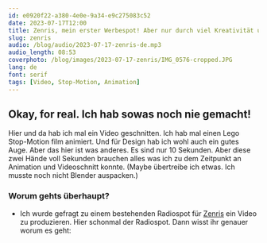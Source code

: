 ```yaml
---
id: e0920f22-a380-4e0e-9a34-e9c275083c52
date: 2023-07-17T12:00
title: Zenris, mein erster Werbespot! Aber nur durch viel Kreativität und Improvisation.
slug: zenris
audio: /blog/audio/2023-07-17-zenris-de.mp3
audio_length: 08:53
coverphoto: /blog/images/2023-07-17-zenris/IMG_0576-cropped.JPG
lang: de
font: serif
tags: [Video, Stop-Motion, Animation]
---
```


## Okay, for real. Ich hab sowas noch nie gemacht!

Hier und da hab ich mal ein Video geschnitten. Ich hab mal einen Lego Stop-Motion film animiert. Und für Design hab ich wohl auch ein gutes Auge. Aber das hier ist was anderes. Es sind nur 10 Sekunden. Aber diese zwei Hände voll Sekunden brauchen alles was ich zu dem Zeitpunkt an Animation und Videoschnitt konnte. (Maybe übertreibe ich etwas. Ich musste noch nicht Blender auspacken.)

### Worum gehts überhaupt?

* Ich wurde gefragt zu einem bestehenden Radiospot für [Zenris](https://zenris.eu/) ein Video zu produzieren.
Hier schonmal der Radiospot. Dann wisst ihr genauer worum es geht:

<audio title="Ton Aufnahme des Radiospots von Zenris" src="/blog/images/2023-07-17-zenris/Zenris-Radiospot.mp3" />

### Einzige Wünsche:

1. Ne Schraubenpackung soll gezeigt werden. Einmal voll und einmal nur halb voll.
2. Der Ton soll genau der des Radiospots sein.

Bis auf die beiden Wünsche… kreative Freiheit!
Wobei noch ein Wunsch:

3. **Bitte bis vorgestern.** Genau genommen würden die es gerne genau in dieser Woche ausstrahlen. Wir haben Dienstag. Das find ich ein bisschen knapp. Aber I guess ich brauch ne Challenge. Und es sind doch nur fucking 10 Sekunden. Was soll schon schief gehen.

(Spoiler ich habs bis Freitag Mittag geschafft.)

Durch den Zeitdruck muss ich spätestens morgen anfangen. Also keine Zeit eine Original Packung mit Schrauben von denen aus Bayern nach Berlin schicken zu lassen. Erste ToDo also: Zum nächsten Baumarkt und eine photogene Schraubenpackung kaufen.

Die Schraubenpackungen glänzten alle! Entweder waren sie auf Plastik und so eh nicht zu gebrauchen oder die waren beschichtet bedruckt und wären so mega viel Arbeit im Video gewesen. Ich hatte nicht vor mich aus jedem Frame aus der Spiegelung rauszubearbeiten. Das glänzen sieht auch nicht so nachhaltig aus, wie deren Original-Verpackungen.
Ich zweifelte schon langsam an dem Projekt. Aber nach ewigem Suchen hab ich wohl die zwei letzten Packungen gefunden, die matt bedruck waren. Durch ein zufälliges Gespräch mit dem Marktleiter hab ich erfahren, dass letztens der Lieferrand gewechselt wurde. Also noch gerade rechtzeitig.

Mein Plan: Zuhause schnell drehen, schneiden und heute fertig werden. (Es ist Mittwoch um 18 Uhr.)

Zuhause hab ich erstmal Storyboards gezeichnet. Das macht man so doch beim Film?

### Ich hatte zwei Ideen:

**Erste:** Die Schrauben-Schachtel liegt auf dem Untergrund. Passend zum Ton wird sie in der Mitte geteilt und die Schrauben fallen raus.
In hind-sight klingt die Idee etwas blutig und bringt den Gedanken von weniger Schrauben nicht ganz rüber. Zu dem Zeitpunkt wusste ich das noch nicht. Zum Glück musste ich die zweite Idee ausprobieren, bevor ich die Schachtel zerschneiden würde.

**Zweite:** Die Schachtel steht und durch das Guckfenster sieht man wie die Schrauben weniger werden.
Das klingt einfach :) Ich stell die Box hin, lass Frame für Frame eine Schraube reinfallen und in Post dreh ich das Video um… tada!

Wie erwartet war es nicht so einfach. Die Idee der Umsetzung war zwar gut.
Aber bis ich eine Stop-Motion App fürs Handy gefunden hatte, die [Onion-Skinning](https://de.wikipedia.org/wiki/Zwiebelhaut) hat (daher mit dem Handy und keine echte Kamera) und die Manuellen-Fokus anbietet, damit dieser nicht ständig wechselt. Nach 5 Apps und na gefühlten Stunde suchen hab ich eine App gefunden, die kostenlos ist und die Bilder sogar in voller Qualität speichert. Falls wer sucht, hier: [Stop Motion Factory](https://apps.apple.com/de/app/stop-motion-factory/id1566814098)

### Zweite Möglichkeit für Kreativität: Zu wenig Schrauben!
Die Anzahl war genau was auf der Packung drauf steht. Aber damit war die Packung halt nur halb so voll.
Ich so: “Easy, dann fahr ich halt kurz eine zweite Packung hohlen.”
Zeit so: “Der Laden hat noch 3 Minuten auf.” (Mittwoch 19:57 Uhr)
Funny.

**Gut dass ich Lego da habe! 😍**
Mega schnell war der Boden höher und die Rückwand näher am Guck-Fenster. Ich hatte mehr Schrauben als in die Packung passten. :D (So funktionieren also Wunder ha ha 🥁)

*Ich hab noch versucht das Schütteln der Schachtel vom Anfang und Ende des Radiospots aufzunehmen, das das hat nicht so gut geklappt. Hier dennoch beide Aufnahmen unbearbeitet.*

<iframe width="560" height="315" src="https://www.youtube.com/embed/v6VyaF8UP-g" title="Video von den mehr werdenden Schrauben" allow="accelerometer; autoplay; clipboard-write; encrypted-media; gyroscope; picture-in-picture; web-share" allowFullScreen></iframe>

<iframe width="560" height="315" src="https://www.youtube-nocookie.com/embed/n_Zvckh1Owg" title="Video vom Schrauben-Schütteln" allow="accelerometer; autoplay; clipboard-write; encrypted-media; gyroscope; picture-in-picture; web-share" allowFullScreen></iframe>



## Der Analoge Teil war damit fertig! 🎉

Wir haben Donnerstag Nachmittag. Endlich konnte ich Zeit zum Schneiden finden.

Erstes Vorhaben: Alles um die Schraubenpackung weiß machen um schön einfach auf die Schachtel zu fokussieren.
Wahrscheinlich geht sowas viel einfacher. Aber meine Variante beinhaltet etwas Handarbeit: Da die Schachtel sich nur minimal bewegt (das Onion-Skinning war damit wohl doch nicht benötigt), konnte ich mit einer einfachen Maske die Box freistellen und mit einem weiß-grauen Farbverlauf das 3D des DIN-A4 Blattes nachahmen. Die Maske war mehr fidel-Arbeit als gedacht. Hat aber gut genug funktioniert. Fyi Photoshop ist mir Welten zu teuer. Daher hab ich [Affinity Photo](https://affinity.serif.com/) hierfür verwendet. *(Langsam könnte man meinen ich würde hier Produkt-Placing machen, aber für keine der erwähnten Apps bekomm ich Geld.)*

## It’s DaVinci Resolve Time!

Die Grundsätze von Videoschnitt kann ich. Und DR ist mir nicht vollkommen unbekannt. Aber mit Fusion (quasi After Effects) musst ich noch nie arbeiten und bisher handelte sich mein Videoschnitt eher um wortwörtliches Schneiden und aneinanderhängen. Heißt… It’s also Google Time!

Der Schnitt ist wohl ziemlich boring… hier in Kurzform:
Die Tonspur war das Fix-Element, also hab ich die reingeladen, das Logo ans Ende gepackt, die gesprochenen Sätze zum Ton passend angezeigt (zum Orientieren), den weiß-grauen Hintergrund auf die unterste Videospur, das Schraubenvideo an den Anfang und reversed, die Blätter Bilder mit Fusion animiert und fertig. Also sehr stark verkürzt fertig. Das alles hat mehrere Stunden gedauert.

Interessanter fand ich die Probleme auf dem Weg, die nicht einfach durch stundenlange Monotone Arbeit gelöst werden konnten:

Das Startup hat keine Lizenz die Schriftart aus deren Logo woanders als im Logo zu verwenden. Die 140€ wären für das kleine Video auch ein bisschen zuviel gewesen. Zur Graphik im Logo konnte ich, mit doch wieder stupidem Durchscrollen durch alle im System Installierten Fonts, eine passende finden. Als Kontrast zur Eckigkeit der Logo-Schrift und passend zur Rundheit der Logo-Grapfik hab ich eine San Francisco Variante gewählt. (Die Schriftart des Logos wäre btw [Brothers von Emigre](https://www.emigre.com/Fonts/Brothers))

Für die Blätter hab ich nur ein paar Bilder auf Unsplash gefunden. Mein Wunsch war eher Laubbaum und das hab ich ganze einmal gefunden. Um mehr Laubbaum Blätter und Äste auf weißem Hintergrund zu bekommen, hat ein Freund mir Adobe Firefly empfohlen. Ich hatte nur einmal kurz das Text-Generierungs-Tool davon ausprobiert, und war so semi begeistert. Mit dem ganzen AI-Hype hatte ich mehr erwartet. Bilder von Text generieren funktionierte auch nicht perfekt aber gut genug für das kurze Video.

Den weißen Hintergrund bei den Laubbaum-Ast-Bildern brauchte ich btw um die ganz einfach mit dem Blend-Mode "Darken" in den grau-weiß-Farbverlauf des Hintergrund einzufügen.

**One weird Quirk von Adobe Firefly:** Scheint so als wäre der Zufall doch nicht ganz so zufällig. Die Äste hatten die Blätter oft an exakt den gleichen Stellen.

![gif der verschiedenen aber ähnlichen Blätter](</blog/images/2023-07-17-zenris/not-so-random-leaves.gif>)

Das Schütteln des Logos am Anfang und Ende ist zwei Mal ein einfaches zur Seite und leicht rotiert und zur anderen Seite und in die andere Richtung rotiert. Beides mal die gleichen Werte. Und mit ein bisschen Easying per Hand die Animation nicht ganz so linear verlaufen lassen.

Jetzt hab ich viel geschrieben und ihr noch nicht viel gesehen. **Hier der fertige Werbespot:**

<iframe width="560" height="315" src="https://www.youtube.com/embed/FTVC5cB9-x0" title="Der fertige Werbespot für Zenris." allow="accelerometer; autoplay; clipboard-write; encrypted-media; gyroscope; picture-in-picture; web-share" allowFullScreen></iframe>

*Stellt gern Fragen zum Video in den YouTube Kommentaren oder mir per Mail an [hello@thomasrosen.me](mailto:hello@thomasrosen.me).*

## Fazit

**Das Photographieren für den Stop-Motion Teil und das Compositing und Schneiden hat mir mehr Spaß gemacht als erwartet. So lange ich Kreativen Einfluss habe, hoffe ich also öfter Animieren und Schneiden zu dürfen.**

Anzumerken hätte ich noch, dass ich das Video kostenlos produziert habe. Das ist in unserem kapitalistischen Wirtschaftssystem eigentlich nie eine gute Idee. (Siehe dieses [Flussdiagramm von Jessica Hische](http://www.shouldiworkforfree.com/).) Hierbei kannte ich die Person aber sehr gut und wichtigster Faktor: Ich wusste nicht mal ob ich das hinbekomme. Ich wollte nicht für was bezahlt werden, dass ich selbst lieber in den Müll werfen würde. Nobel aber für das nächste mal weiß ich, dass ich anscheinend nicht Nichts kann und werde mich entsprechend bezahlen lassen.

Weiter Anzumerken: Viele Ideen und auch ein/zwei Mini-Wünsche konnte ich nicht umsetzten. ZB sollte das Logo des Startups auf die Pappbox gephotoshopped werden. Untern den Blättern hätte eine Vinget noch gut ausgesehen. Das Schütteln der Box am Anfang um schneller zu catchen. usw

**Ich hoffe so einen kleinen Einblick in das Behind the Scenes des kleinen Werbespots geboten haben zu können.**

